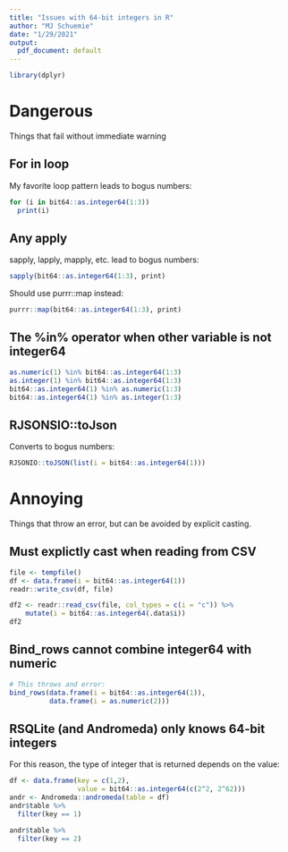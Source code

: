 ```yaml
---
title: "Issues with 64-bit integers in R"
author: "MJ Schuemie"
date: "1/29/2021"
output:
  pdf_document: default
---
```


```r
library(dplyr)
```

# Dangerous

Things that fail without immediate warning

## For in loop

My favorite loop pattern leads to bogus numbers:

```r
for (i in bit64::as.integer64(1:3))
  print(i)
```

## Any apply

sapply, lapply, mapply, etc. lead to bogus numbers:

```r
sapply(bit64::as.integer64(1:3), print)
```

Should use purrr::map instead:
```r
purrr::map(bit64::as.integer64(1:3), print)
```

## The %in% operator when other variable is not integer64

```r
as.numeric(1) %in% bit64::as.integer64(1:3)
as.integer(1) %in% bit64::as.integer64(1:3)
bit64::as.integer64(1) %in% as.numeric(1:3)
bit64::as.integer64(1) %in% as.integer(1:3)
```

## RJSONSIO::toJson

Converts to bogus numbers:

```r
RJSONIO::toJSON(list(i = bit64::as.integer64(1)))
```


# Annoying

Things that throw an error, but can be avoided by explicit casting.

## Must explictly cast when reading from CSV

```r
file <- tempfile()
df <- data.frame(i = bit64::as.integer64(1))
readr::write_csv(df, file)

df2 <- readr::read_csv(file, col_types = c(i = "c")) %>%
    mutate(i = bit64::as.integer64(.data$i))
df2
```

## Bind_rows cannot combine integer64 with numeric

```r
# This throws and error:
bind_rows(data.frame(i = bit64::as.integer64(1)),
          data.frame(i = as.numeric(2)))
```

## RSQLite (and Andromeda) only knows 64-bit integers

For this reason, the type of integer that is returned depends on the value:

```r
df <- data.frame(key = c(1,2),
                 value = bit64::as.integer64(c(2^2, 2^62)))
andr <- Andromeda::andromeda(table = df)
andr$table %>%
  filter(key == 1)

andr$table %>%
  filter(key == 2)
```
